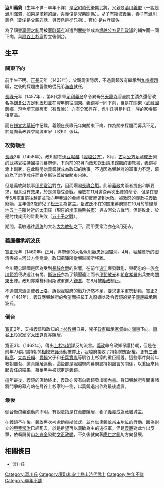 {{Unreferenced|time=2019-03-08T15:34:40+00:00}}
{{japanese|japanese=渋川 義鏡|kana=しぶかわ よしかね/よしみ|romaji=Shibukawa Yoshikane/Yoshimi|舊寫=澁川 義鏡}}
'''澁川義鏡'''（生年不詳－卒年不詳）是[[室町時代|室町時代]]後期武將。父親是[[澁川義俊|澁川義俊]]（一說是[[澁川滿賴|澁川滿賴]]，如果是滿賴的話，與義俊是兄弟關係）。兒子有[[斯波義廉|斯波義廉]]，養子有[[澁川義堯|澁川義堯]]（義俊是父親的話，與義堯是從兄弟）。官位	是[[右兵衛佐|右兵衛佐]]。

為了鎮壓[[享德之亂|享德之亂]]而被[[室町幕府|室町幕府]]派遣到[[关东地方|關東]]並成為[[堀越公方|堀越公方]][[足利政知|足利政知]]的輔佐而一同下向，與[[扇谷上杉家|扇谷上杉家]]對立後倒台。

== 生平 ==
=== 關東下向 ===
前半生不明。[[正長|正長]]元年（1428年），父親義俊隱居，不過義鏡沒有繼承到[[九州探題|九州探題]]職，之後的探題由義俊的從兄弟[[澁川滿直|滿直]]就任。

[[長祿|長祿]]元年（1457年），第8代將軍[[足利義政|足利義政]]命令異母兄[[天龍寺|天龍寺]]香嚴院主清久還俗改名為[[鎌倉公方|鎌倉公方]][[足利政知|足利政知]]並在翌年前往[[关东地方|關東]]。義鏡亦一同下向，但是在關東（[[武藏國|武藏國]]蕨鄉，現今[[埼玉縣|埼玉縣]][[蕨市|蕨市]]（有異說））亦有分家存在，[[澁川氏|澁川氏]]與[[足利氏|足利氏]]一族的家格都相當高。

而在[[鎌倉大草紙|鎌倉大草紙]]中記載，義鏡在長祿元年向關東下向，作為關東探題而募兵不足，於是向義政要求請將軍家（政知）派兵。

=== 攻勢頓挫 ===
[[長祿|長祿]]2年（1458年），政知留在[[伊豆|伊豆]][[堀越|堀越]]（[[堀越公方|堀越公方]]）。8月，[[古河公方|古河公方]][[足利成氏|足利成氏]]側的武將[[岩松持國|岩松持國]]投向幕府側，下向前的3月向政知送出請求歸服的御教書，義鏡亦添上副狀，在此時開始義鏡就成為政知的執事。不過因為堀越府的軍事力不足，幕府為了討伐成氏而命令[[斯波義敏|斯波義敏]]向[[关东地方|關東]]出陣。

但是義敏與執事[[甲斐常治|甲斐常治]]對立，因而爆發[[長祿合戰|長祿合戰]]。此前[[足利義政|義政]]向兩者提出和解要求，但是沒有效果，於是演變成合戰。義敏在11月遵從再次出陣的命令，但是在翌年5月率軍前往[[越前國|越前]]並攻向甲斐派的[[金崎城|金崎城]]卻反而遭到大敗。被激怒的義政把義敏廢嫡，立年僅3歳的兒子[[斯波義寬|松王丸]]為當主。[[斯波氏|斯波氏]]不在的關東幕府軍在10月於前線基地[[五十子陣|五十子陣]]付近的[[太田庄|太田庄]]（現在的[[埼玉縣|埼玉縣]][[熊谷市|熊谷市]]）與古河公方戰鬥，但是敗北，於是討伐成氏的計劃失敗（[[五十子之戰|五十子之戰]]）。

期間，義敏逃往[[周防|周防]]的大名[[大內教弘|大內教弘]]之下。而甲斐常治亦在8月死去。

=== 義廉繼承斯波氏 ===
[[寬正|寬正]]元年（1460年）正月，幕府側的大名[[今川範忠|今川範忠]]返回[[駿河|駿河]]。4月，堀越陣所的國清寺被古河公方側燒燬，政知把陣所從堀越御所移離。

今川範忠歸國是因為受到[[長祿合戰|長祿合戰]]的影響，在前年[[遠江|遠江]]爆發戰亂，與範忠的一族[[今川範將|今川範將]]侵攻遠江有關。[[斯波氏|斯波氏]]亦為了鎮壓遠江而令[[甲斐敏光|甲斐敏光]]和[[朝倉孝景|朝倉孝景]]出兵並向[[关东地方|關東]]出陣。政知亦乘機利用斯波軍進入[[鎌倉|鎌倉]]，在8月被[[足利義政|義政]]制止。

不過關東派遣使者[[上洛|上洛]]，訴說堀越府的戰力仍然不足，要求更多軍勢動員。寬正2年（1461年），義政應堀越府的希望而把松王丸廢嫡以及令義鏡的兒子[[澁川義廉|義廉]]繼承斯波氏。

=== 倒台 ===
[[寬正|寬正]]2年，支持義鏡和政知的[[上杉教朝|上杉教朝]]自殺，兒子[[上杉政憲|政憲]]繼承[[家督|家督]]並向[[关东地方|關東]]下向。[[扇谷上杉家|扇谷上杉家]][[家宰|家宰]][[太田道真|太田道真]]亦隱居。

寬正3年（1462年），傳出[[上杉持朝|上杉持朝]]謀反的流言。[[足利義政|義政]]命令政知保護持朝，但是在前年7月期間持朝的[[相模|相模]][[守護|守護]]活動被停止，堀越府接收了持朝的支配權。更有[[三浦時高|三浦時高]]、[[大森氏賴|大森氏賴]]、[[大森實賴|實賴]]父子和[[千葉實胤|千葉實胤]]等扇谷上杉家的重臣隱遁。這些事件與前年教朝自殺、道真隱居連動，這些都是堀越府向幕府說持朝讒言的關係，以重臣來負起責任的結果，幕後黑手被認定是義鏡。

這年最後，義鏡的活動終止，義政亦沒有向義鏡發出御內書。得知堀越府與關東諸將鬥爭的幕府站在扇谷上杉家的一側，以義鏡退出作為最後處置。

=== 最後 ===
倒台後的義鏡動向不明。有說法指是在蕨鄉隱居，養子[[澁川義堯|義堯]]成為[[蕨城|蕨城]]城主。

在義鏡不在後，義政再次考慮動員[[斯波氏|斯波氏]]，並有恢復義敏當主地位的行動。因為對立的[[甲斐常治|甲斐常治]]已經死去，於是希望再以義敏為主的遠征軍，但是[[斯波義廉|義廉]]對此作出反擊，依賴舅舅[[山名宗全|山名宗全]]發動[[文正政變|文正政變]]，不久後就向著[[應仁之亂|應仁之亂]]的方向發展。

== 相關條目 ==
*[[澁川氏|澁川氏]]

{{關東管領}}
[[Category:澀川氏|Category:澀川氏]]
[[Category:室町和安土桃山時代武士|Category:室町和安土桃山時代武士]]
[[Category:生年不詳|Category:生年不詳]]
[[Category:卒年不詳|Category:卒年不詳]]